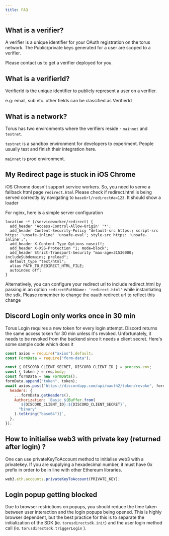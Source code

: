```yaml
---
title: FAQ
---
```


## What is a verifier?

A verifier is a unique identifier for your OAuth registration on the torus
network. The Public/private keys generated for a user are scoped to a verifier.

Please contact us to get a verifier deployed for you.

## What is a verifierId?

VerifierId is the unique identifier to publicly represent a user on a verifier.

e.g: email, sub etc. other fields can be classified as VerifierId

## What is a network?

Torus has two environments where the verifiers reside - `mainnet` and `testnet`.

`testnet` is a sandbox environment for developers to experiment. People usually
test and finish their integration here.

`mainnet` is prod environment.

## My Redirect page is stuck in iOS Chrome

iOS Chrome doesn't support service workers. So, you need to serve a fallback
html page `redirect.html` Please check if redirect.html is being served
correctly by navigating to `baseUrl/redirect#a=123`. It should show a loader

For nginx, here is a simple server configuration

```text
location ~* (/serviceworker/redirect) {
  add_header 'Access-Control-Allow-Origin' '*';
  add_header Content-Security-Policy "default-src https:; script-src https: 'unsafe-inline' 'unsafe-eval'; style-src https: 'unsafe-inline';";
  add_header X-Content-Type-Options nosniff;
  add_header X-XSS-Protection "1; mode=block";
  add_header Strict-Transport-Security "max-age=31536000; includeSubdomains; preload";
  default_type "text/html";
  alias PATH_TO_REDIRECT_HTML_FILE;
  autoindex off;
}
```

Alternatively, you can configure your redirect url to include redirect.html by
passing in an option `redirectPathName: 'redirect.html'` while instantiating the
sdk. Please remember to change the oauth redirect url to reflect this change

## Discord Login only works once in 30 min

Torus Login requires a new token for every login attempt. Discord returns the
same access token for 30 min unless it's revoked. Unfortunately, it needs to be
revoked from the backend since it needs a client secret. Here's some sample code
which does it

```javascript
const axios = require("axios").default;
const FormData = require("form-data");

const { DISCORD_CLIENT_SECRET, DISCORD_CLIENT_ID } = process.env;
const { token } = req.body;
const formData = new FormData();
formData.append("token", token);
await axios.post("https://discordapp.com/api/oauth2/token/revoke", formData, {
  headers: {
    ...formData.getHeaders(),
    Authorization: `Basic ${Buffer.from(
      `${DISCORD_CLIENT_ID}:${DISCORD_CLIENT_SECRET}`,
      "binary"
    ).toString("base64")}`,
  },
});
```

## How to initialise web3 with private key \(returned after login\) ?

One can use privateKeyToAccount method to initialise web3 with a privatekey. If
you are supplying a hexadecimal number, it must have 0x prefix in order to be in
line with other Ethereum libraries.

```javascript
web3.eth.accounts.privateKeyToAccount(PRIVATE_KEY);
```

## Login popup getting blocked

Due to browser restrictions on popups, you should reduce the time taken between user interaction
and the login popups being opened. This is highly browser dependent, but the best practice for
this is to separate the initialization of the SDK (ie. `torusdirectsdk.init`) and the user login
method call (ie. `torusdirectsdk.triggerLogin` ).
